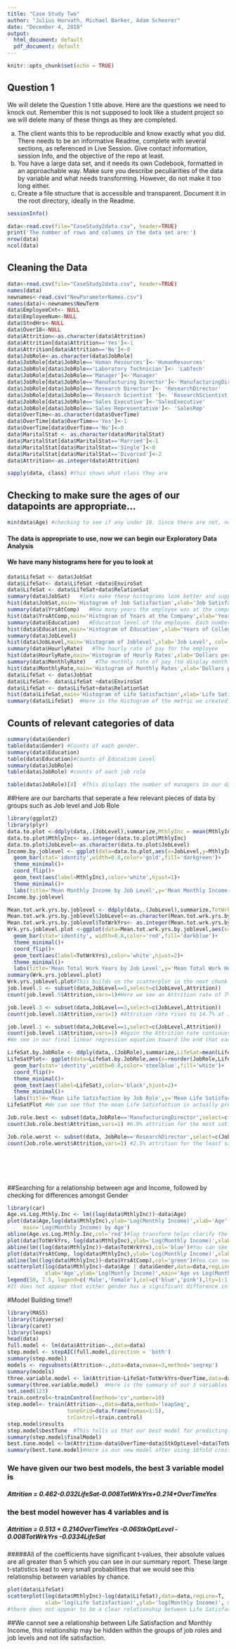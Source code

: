 ```yaml
---
title: "Case Study Two"
author: "Julius Horvath, Michael Barker, Adam Scheerer"
date: "December 4, 2018"
output:
  html_document: default
  pdf_document: default
---
```


```r
knitr::opts_chunk$set(echo = TRUE)
```

## Question 1 

We will delete the Question 1 title above. Here are the questions we need to knock out. Remember this is not supposed to look like a student project so we will delete many of these things as they are completed.

a.	The client wants this to be reproducible and know exactly what you did.  There needs to be an informative Readme, complete with several sections, as referenced in Live Session.  Give contact information, session Info, and the objective of the repo at least.  
b.	You have a large data set, and it needs its own Codebook, formatted in an approachable way.  Make sure you describe peculiarities of the data by variable and what needs transforming.  However, do not make it too long either.
c.	Create a file structure that is accessible and transparent.  Document it in the root directory, ideally in the Readme.

```r
sessionInfo()
```


```r
data<-read.csv(file="CaseStudy2data.csv", header=TRUE)
print('The number of rows and columns in the data set are:')
nrow(data)
ncol(data)
```


## Cleaning the Data
```r
data<-read.csv(file="CaseStudy2data.csv", header=TRUE)
names(data)
newnames<-read.csv("NewParameterNames.csv")
names(data)<-newnames$NewTerm
data$EmployeeCnt<- NULL
data$EmployeeNum<-NULL
data$StndHrs<-NULL
data$Over18<-NULL
data$Attrition<-as.character(data$Attrition)
data$Attrition[data$Attrition=='Yes']<-1
data$Attrition[data$Attrition=='No']<-0
data$JobRole<-as.character(data$JobRole)
data$JobRole[data$JobRole=='Human Resources']<-'HumanResources'
data$JobRole[data$JobRole=='Laboratory Technician']<- 'LabTech'
data$JobRole[data$JobRole=='Manager']<-'Manager'
data$JobRole[data$JobRole=='Manufacturing Director']<-'ManufacturingDirector'
data$JobRole[data$JobRole=='Research Director']<- 'ResearchDirector'
data$JobRole[data$JobRole=='Research Scientist ']<- 'ResearchScientist'
data$JobRole[data$JobRole=='Sales Executive']<-'SalesExecutive'
data$JobRole[data$JobRole=='Sales Representative']<- 'SalesRep'
data$OverTime<-as.character(data$OverTime)
data$OverTime[data$OverTime=='Yes']<-1
data$OverTime[data$OverTime=='No']<-0
data$MaritalStat <- as.character(data$MaritalStat)
data$MaritalStat[data$MaritalStat=='Married']<-1
data$MaritalStat[data$MaritalStat=='Single']<-0
data$MaritalStat[data$MaritalStat=='Divorced']<-2
data$Attrition<-as.integer(data$Attrition)
```
```r
sapply(data, class) #this shows what class they are
```

## Checking to make sure the ages of our datapoints are appropriate...
```r
min(data$Age) #checking to see if any under 18. Since there are not, no need to remove at this point. 
```
#### The data is appropriate to use, now we can begin our Exploratory Data Analysis
#### We have many histograms here for you to look at
```r
data$LifeSat <- data$JobSat
data$LifeSat<- data$LifeSat +data$EnviroSat
data$LifeSat <- data$LifeSat+data$RelationSat
summary(data$JobSat)   #lets make these histograms look better and supply commentary on them.
hist(data$JobSat,main='Histogram of Job Satisfaction',xlab='Job Satisfaction',col='green',breaks=c(0,1,2,3,4),prob=T,ylim=c(0,0.35))
summary(data$YrsAtComp)   #How many years the employee was at the company.
hist(data$YrsAtComp,main='Histogram of Years at the Company',xlab='Years at Company',col='red',xlim=c(0,40),prob=T)
summary(data$Education)   #Education level of the employee. Each number indicates how many years of college they have completed.
hist(data$Education,main='Histogram of Education',xlab='Years of College completed',col='blue',xlim=c(1,5),breaks=c(0,1,2,3,4,5),prob=T)
summary(data$JobLevel)
hist(data$JobLevel,main='Histogram of Joblevel',xlab='Job Level', col='yellow',xlim=c(1,5))
summary(data$HourlyRate)   #The hourly rate of pay for the employee
hist(data$HourlyRate,main='Histogram of Hourly Rates',xlab='Dollars per Hour',col='DarkGreen',ylim=c(0,150))
summary(data$MonthlyRate)   #The monthly rate of pay (to display monthly income in comparison to hourly pay to show if the employee is less than or more than full time if hourly)
hist(data$MonthlyRate,main='Histogram of Monthly Rates',xlab='Dollars per Month', col='DarkBlue',xlim=c(2000,27000))
data$LifeSat <- data$JobSat
data$LifeSat<- data$LifeSat +data$EnviroSat
data$LifeSat <- data$LifeSat+data$RelationSat
hist(data$LifeSat,main='Histogram of Life Satisfaction',xlab='Life Satisfaction Metric', col='Purple',xlim=c(3,12),probability = T)
summary(data$LifeSat)  #Here is the Histogram of the metric we created for Life Satisfaction.  The Life Satisfaction score is simply the sum of Job Satisfaction, Environment Satisfaction, and Relationsip Satisfaction 
```
## Counts of relevant categories of data
```r
summary(data$Gender)
table(data$Gender) #Counts of each gender.
summary(data$Education)
table(data$Education)#Counts of Education Level
summary(data$JobRole)
table(data$JobRole) #counts of each job role
```


```r
table(data$JobRole)[4]  #This displays the number of managers in our dataset.
```
##Here are our barcharts that seperate a few relevant pieces of data by groups such as Job level and Job Role
```r
library(ggplot2)
library(plyr)
data.to.plot <-ddply(data,.(JobLevel),summarize,MthlyInc = mean(MthlyInc))
data.to.plot$MthlyInc<- as.integer(data.to.plot$MthlyInc)
data.to.plot$JobLevel<-as.character(data.to.plot$JobLevel)
Income.by.joblevel <- ggplot(data=data.to.plot,aes(x=JobLevel,y=MthlyInc))+
  geom_bar(stat='identity',width=0.8,color='gold',fill='darkgreen')+
  theme_minimal()+
  coord_flip()+
  geom_text(aes(label=MthlyInc),color='white',hjust=1)+
  theme_minimal()+
  labs(title='Mean Monthly Income by Job Level',y='Mean Monthly Income',x='Job Level',caption='With data from DDSAnalytics')
Income.by.joblevel

Mean.tot.wrk.yrs.by.joblevel <- ddply(data,.(JobLevel),summarize,TotWrkYrs=mean(TotWrkYrs))
Mean.tot.wrk.yrs.by.joblevel$JobLevel<-as.character(Mean.tot.wrk.yrs.by.joblevel$JobLevel)
Mean.tot.wrk.yrs.by.joblevel$TotWrkYrs<- as.integer(Mean.tot.wrk.yrs.by.joblevel$TotWrkYrs)
Wrk.yrs.joblevel.plot <-ggplot(data=Mean.tot.wrk.yrs.by.joblevel,aes(x=JobLevel,y=TotWrkYrs))+
  geom_bar(stat='identity', width=0.8,color='red',fill='darkblue')+
  theme_minimal()+
  coord_flip()+
  geom_text(aes(label=TotWrkYrs),color='white',hjust=2)+
  theme_minimal()+
  labs(title='Mean Total Work Years by Job Level',y='Mean Total Work Hours',x='Job Level',caption='With data from DDSAnalytics')
summary(Wrk.yrs.joblevel.plot)
Wrk.yrs.joblevel.plot#This builds on the scatterplot in the next chunk that has log(Monthly Inc) plotted against Age and Years Worked.  The higher the job level correlates with more years worked and in turn high Monthly wages.
job.level.5 <- subset(data,JobLevel==5,select=c(JobLevel,Attrition))
count(job.level.5$Attrition,vars=1)#Here we see an Attrition rate of 7% at Job Level 5

job.level.3 <- subset(data,JobLevel==3,select=c(JobLevel,Attrition))
count(job.level.3$Attrition,vars=1) #Attrition rate rises to 14.7% at Job Level 3

job.level.1 <- subset(data,JobLevel==1,select=c(JobLevel,Attrition))
count(job.level.1$Attrition,vars=1) #Again the Attrition rate continues to rise and is up to 26.3% at Job Level 1
#We see in our final linear regression equation toward the end that each additional Work Year lowers the chance of attrition by 0.008 so all of this seems to add up.

LifeSat.by.JobRole <- ddply(data,.(JobRole),summarize,LifeSat=mean(LifeSat))
LifeSatPlot<- ggplot(data=LifeSat.by.JobRole,aes(x=reorder(JobRole,LifeSat),y=LifeSat))+
  geom_bar(stat='identity',width=0.8,color='steelblue',fill='white')+
  coord_flip()+
  theme_minimal()+
  geom_text(aes(label=LifeSat),color='black',hjust=2)+
  theme_minimal()+
  labs(title='Mean Life Satisfaction by Job Role',y='Mean Life Satisfaction',x='Job Role',caption='With data from DDSAnalytics')
LifeSatPlot #We can see that the mean Life Satisfaction is actually pretty similar across Job Roles however.  Indicating that it may not be what you do, but how long you've done it that decides your life satisfaction.

Job.role.best <- subset(data,JobRole=='ManufacturingDirector',select=c(JobRole,Attrition))
count(Job.role.best$Attrition,vars=1) #6.9% attrition for the most satisfied job

Job.role.worst <- subset(data, JobRole=='ResearchDirector',select=c(JobRole,Attrition))
count(Job.role.worst$Attrition,vars=1) #2.5% attrition for the least satisfied job although there may be sample size issues with this.







```

##Searching for a relationship between age and Income, followed by checking for differences amongst Gender
```r
library(car)
Age.vs.Log.Mthly.Inc <- lm((log(data$MthlyInc))~data$Age)
plot(data$Age,log(data$MthlyInc),ylab='Log(Monthly Income)',xlab='Age',
     main='Log(Monthly Income) by Age')
abline(Age.vs.Log.Mthly.Inc,col='red')#log transform helps clarify the plots. There appears to be a relationship between age and monthly income, however age is really just a proxy for things like experience or time at a company/in the workforce. plotting those you get a much stronger relationship. 
plot(data$TotWrkYrs, log(data$MthlyInc),ylab='Log(Monthly Income)',xlab='Years Worked',main='Log(Monthly Income) vs Years Worked')
abline(lm((log(data$MthlyInc))~data$TotWrkYrs),col='blue')#You can see here that Years Worked has a similar trendline to Age.
plot(data$YrsAtComp, log(data$MthlyInc),ylab='Log(Monthly Income)',xlab='Years at Company',main='Log(Monthly Income) vs Years at Company')
abline(lm((log(data$MthlyInc))~data$YrsAtComp),col='green')#You can see again that Years at company and Years Worked are very similar in slope.
scatterplot(log(data$MthlyInc)~data$Age | data$Gender,data=data,regLine=T,
            xlab='Age',ylab='Log(Montly Income)',main='Age vs Log(Monthly Income)',legend=F)
legend(50, 7.5, legend=c('Male','Female'),col=c('blue','pink'),lty=1:1,box.col='black')
#It does not appear that either gender has a significant difference in the correlation between Age and the change in Monthly Income.

```


#Model Building time!!
```r
library(MASS)
library(tidyverse)
library(caret)
library(leaps)
head(data)
full.model <- lm(data$Attrition~.,data=data)
step.model <- stepAIC(full.model,direction = 'both')
summary(step.model)
models <- regsubsets(Attrition~.,data=data,nvmax=3,method='seqrep')
summary(models)
three.variable.model <- lm(Attrition~LifeSat+TotWrkYrs+OverTime,data=data)
summary(three.variable.model)  #Here is the summary of our 3 variables that contribute most to attrition, all very statistically significant
set.seed(123)
train.control<-trainControl(method='cv',number=10)
step.model<- train(Attrition~.,data=data,method='leapSeq',
                   tuneGrid=data.frame(nvmax=1:5),
                   trControl=train.control)
step.model$results
step.model$bestTune  #This tells us that our best model for predicting attrition has 4 variables.
summary(step.model$finalModel)
best.tune.model <-lm(Attrition~data$OverTime+data$StkOptLevel+data$TotWrkYrs+LifeSat,data=data)
summary(best.tune.model)#Here is our new model after using 10fold cross-validation to estimate prediction error
```
### We have given our two best models, the best 3 variable model is 
##### Attrition = 0.462-0.032*LifeSat-0.008*TotWrkYrs+0.214*OverTimeYes

### the best model however has 4 variables and is 
##### Attrition = 0.513 + 0.214*OverTimeYes -0.06*StkOptLevel - 0.008*TotWrkYrs -0.0334*LifeSat

#####All of the coefficients have significant t-values, their absolute values are all greater than 5 which you can see in our summary report.  These large t-statistics lead to very small probabilities that we would see this relationship between variables by chance.


```r
plot(data$LifeSat)
scatterplot(log(data$MthlyInc)~log(data$LifeSat),data=data,regLine=T,
            xlab='log(Life Satisfaction)',ylab='log(Monthly Income)', main='Life Satisfaction vs Monthly Income')
#there does not appear to be a clear relationship between Life Satisfaction and Monthly Income 

```
##We cannot see a relationship between Life Satisfaction and Monthly Income, this relationship may be hidden within the groups of job roles and job levels and not life satisfaction.
